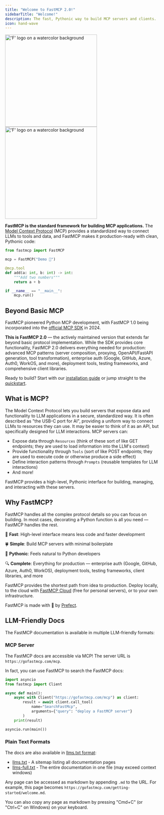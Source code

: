 ```yaml
---
title: "Welcome to FastMCP 2.0!"
sidebarTitle: "Welcome!"
description: The fast, Pythonic way to build MCP servers and clients.
icon: hand-wave
---
```

<img 
  src="/assets/brand/f-watercolor-background.png" 
  alt="'F' logo on a watercolor background"
  height="300"
  noZoom
  className="rounded-lg block dark:hidden"
  />
<img 
  src="/assets/brand/f-watercolor-background-dark.png" 
  alt="'F' logo on a watercolor background"
  height="300"
  noZoom
  className="rounded-lg hidden dark:block"
  />


**FastMCP is the standard framework for building MCP applications.** The [Model Context Protocol](https://modelcontextprotocol.io/) (MCP) provides a standardized way to connect LLMs to tools and data, and FastMCP makes it production-ready with clean, Pythonic code:

```python {1}
from fastmcp import FastMCP

mcp = FastMCP("Demo 🚀")

@mcp.tool
def add(a: int, b: int) -> int:
    """Add two numbers"""
    return a + b

if __name__ == "__main__":
    mcp.run()
```


## Beyond Basic MCP

FastMCP pioneered Python MCP development, with FastMCP 1.0 being incorporated into the [official MCP SDK](https://github.com/modelcontextprotocol/python-sdk) in 2024.

**This is FastMCP 2.0** — the actively maintained version that extends far beyond basic protocol implementation. While the SDK provides core functionality, FastMCP 2.0 delivers everything needed for production: advanced MCP patterns (server composition, proxying, OpenAPI/FastAPI generation, tool transformation), enterprise auth (Google, GitHub, Azure, Auth0, WorkOS, and more), deployment tools, testing frameworks, and comprehensive client libraries.

Ready to build? Start with our [installation guide](/getting-started/installation) or jump straight to the [quickstart](/getting-started/quickstart).


## What is MCP?

The Model Context Protocol lets you build servers that expose data and functionality to LLM applications in a secure, standardized way. It is often described as "the USB-C port for AI", providing a uniform way to connect LLMs to resources they can use. It may be easier to think of it as an API, but specifically designed for LLM interactions. MCP servers can:

- Expose data through `Resources` (think of these sort of like GET endpoints; they are used to load information into the LLM's context)
- Provide functionality through `Tools` (sort of like POST endpoints; they are used to execute code or otherwise produce a side effect)
- Define interaction patterns through `Prompts` (reusable templates for LLM interactions)
- And more!

FastMCP provides a high-level, Pythonic interface for building, managing, and interacting with these servers.

## Why FastMCP?

FastMCP handles all the complex protocol details so you can focus on building. In most cases, decorating a Python function is all you need — FastMCP handles the rest.

🚀 **Fast**: High-level interface means less code and faster development

🍀 **Simple**: Build MCP servers with minimal boilerplate

🐍 **Pythonic**: Feels natural to Python developers

🔍 **Complete**: Everything for production — enterprise auth (Google, GitHub, Azure, Auth0, WorkOS), deployment tools, testing frameworks, client libraries, and more

FastMCP provides the shortest path from idea to production. Deploy locally, to the cloud with [FastMCP Cloud](https://fastmcp.cloud) (free for personal servers), or to your own infrastructure.

FastMCP is made with 💙 by [Prefect](https://www.prefect.io/).



## LLM-Friendly Docs

The FastMCP documentation is available in multiple LLM-friendly formats:

### MCP Server

The FastMCP docs are accessible via MCP! The server URL is `https://gofastmcp.com/mcp`. 

In fact, you can use FastMCP to search the FastMCP docs:

```python
import asyncio
from fastmcp import Client

async def main():
    async with Client("https://gofastmcp.com/mcp") as client:
        result = await client.call_tool(
            name="SearchFastMcp", 
            arguments={"query": "deploy a FastMCP server"}
        )
    print(result)

asyncio.run(main())
```

### Plain Text Formats

The docs are also available in [llms.txt format](https://llmstxt.org/):
- [llms.txt](https://gofastmcp.com/llms.txt) - A sitemap listing all documentation pages
- [llms-full.txt](https://gofastmcp.com/llms-full.txt) - The entire documentation in one file (may exceed context windows)

Any page can be accessed as markdown by appending `.md` to the URL. For example, this page becomes `https://gofastmcp.com/getting-started/welcome.md`.

You can also copy any page as markdown by pressing "Cmd+C" (or "Ctrl+C" on Windows) on your keyboard.
